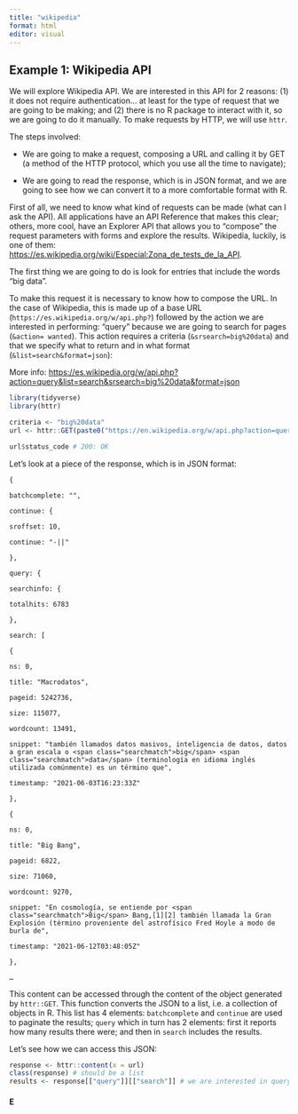 ```yaml
---
title: "wikipedia"
format: html
editor: visual
---
```


## Example 1: Wikipedia API

We will explore Wikipedia API. We are interested in this API for 2 reasons: (1) it does not require authentication... at least for the type of request that we are going to be making; and (2) there is no R package to interact with it, so we are going to do it manually. To make requests by HTTP, we will use `httr`.

The steps involved:

-   We are going to make a request, composing a URL and calling it by GET (a method of the HTTP protocol, which you use all the time to navigate);

-   We are going to read the response, which is in JSON format, and we are going to see how we can convert it to a more comfortable format with R.

First of all, we need to know what kind of requests can be made (what can I ask the API). All applications have an API Reference that makes this clear; others, more cool, have an Explorer API that allows you to "compose" the request parameters with forms and explore the results. Wikipedia, luckily, is one of them: <https://es.wikipedia.org/wiki/Especial:Zona_de_tests_de_la_API>.

The first thing we are going to do is look for entries that include the words "big data".

To make this request it is necessary to know how to compose the URL. In the case of Wikipedia, this is made up of a base URL (`https://es.wikipedia.org/w/api.php?`) followed by the action we are interested in performing: "query" because we are going to search for pages (`&action= wanted`). This action requires a criteria (`&srsearch=big%20data`) and that we specify what to return and in what format (`&list=search&format=json`):

More info: [https://es.wikipedia.org/w/api.php?action=query&list=search&srsearch=big%20data&format=json](https://es.wikipedia.org/w/api.php?action=query&list=search&srsearch =big%20data&format=json)

```r

library(tidyverse)
library(httr)

criteria <- "big%20data" 
url <- httr::GET(paste0("https://en.wikipedia.org/w/api.php?action=query&list=search&format=json&srsearch=", criteria))

url$status_code # 200: OK

```

Let's look at a piece of the response, which is in JSON format:

`{`

`batchcomplete: "",`

`continue: {`

`sroffset: 10,`

`continue: "-||"`

`},`

`query: {`

`searchinfo: {`

`totalhits: 6783`

`},`

`search: [`

`{`

`ns: 0,`

`title: "Macrodatos",`

`pageid: 5242736,`

`size: 115077,`

`wordcount: 13491,`

`snippet: "también llamados datos masivos, inteligencia de datos, datos a gran escala o <span class="searchmatch">big</span> <span class="searchmatch">data</span> (terminología en idioma inglés utilizada comúnmente) es un término que",`

`timestamp: "2021-06-03T16:23:33Z"`

`},`

`{`

`ns: 0,`

`title: "Big Bang",`

`pageid: 6822,`

`size: 71060,`

`wordcount: 9270,`

`snippet: "En cosmología, se entiende por <span class="searchmatch">Big</span> Bang,[1]​[2]​ también llamada la Gran Explosión (término proveniente del astrofísico Fred Hoyle a modo de burla de",`

`timestamp: "2021-06-12T03:48:05Z"`

`},`

`…`

This content can be accessed through the content of the object generated by `httr::GET`. This function converts the JSON to a list, i.e. a collection of objects in R. This list has 4 elements: `batchcomplete` and `continue` are used to paginate the results; `query` which in turn has 2 elements: first it reports how many results there were; and then in `search` includes the results.

Let's see how we can access this JSON:

```r

response <- httr::content(x = url) 
class(response) # should be a list
results <- response[["query"]][["search"]] # we are interested in query > search

```

#### E
